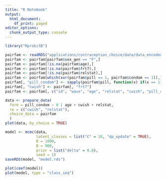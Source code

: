 ```yaml
---
title: "R Notebook"
output:
  html_document:
    df_print: paged
editor_options:
  chunk_output_type: console
---
```


```r
library("RprobitB")
```

```r
pairfam <- readRDS("applications/contraception_choice/data/data_encoded.rds")
pairfam <- pairfam[pairfam$sex_gen == "F",]
pairfam <- pairfam[!is.na(pairfam$age),]
pairfam <- pairfam[!is.na(pairfam$frt7),]
pairfam <- pairfam[!is.na(pairfam$relstat),]
pairfam <- pairfam[which(xor(pairfam$pill == 1, pairfam$condom == 1)),]
pairfam[, "pill_condom"] <- sapply(pairfam$pill, function(x) if(x == 1) "pill" else "condom")
pairfam[, "cwish"] <- pairfam[, "frt7"]
pairfam <- pairfam[, c("id", "wave", "age", "relstat", "cwish", "pill_condom")]

data <- prepare_data(
  form = pill_condom ~ 0 | age + cwish + relstat,
  re = c("cwish", "relstat"),
  choice_data = pairfam
  )
plot(data, by_choice = TRUE)

model <- mcmc(data, 
              latent_classes = list("C" = 10, "dp_update" = TRUE), 
              R = 1000,
              B = 900,
              prior = list("delta" = 0.8),
              seed = 1)
saveRDS(model, "model.rds")

plot(coef(model))
plot(model, type = "class_seq")
```
